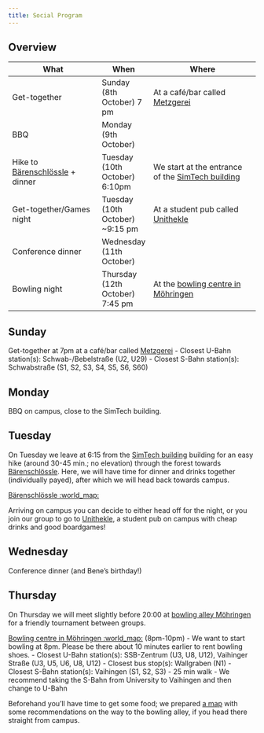 ```yaml
---
title: Social Program
---
```


## Overview


| What                                                                         | When                               | Where                                                                                         |
| ---------------------------------------------------------------------------- | ---------------------------------- | --------------------------------------------------------------------------------------------- |
| Get-together                                                                 | Sunday (8th October) 7 pm           | At a café/bar called [Metzgerei](https://maps.app.goo.gl/BchdVZWqegxgtHXi8)                   |
| BBQ                                                                          | Monday (9th October)               |                                                                                               |
| Hike to [Bärenschlössle](https://maps.app.goo.gl/xKQCuboiAR9YQksC7) + dinner | Tuesday (10th October) 6:10pm      | We start at the entrance of the [SimTech building](https://maps.app.goo.gl/M8VgfDRkFiZk8wri8) |
| Get-together/Games night                                                     | Tuesday (10th October)     ~9:15 pm | At a student pub called        [Unithekle](https://maps.app.goo.gl/NHdeJvjHiEPfvRh59)         |
| Conference dinner                                                            |               Wednesday (11th October)                     |                                                                                               |
| Bowling night                                                                             |        Thursday (12th October)       7:45 pm                     |     At the [bowling centre in Möhringen](https://maps.app.goo.gl/yi4YfoqFXtz5uEhi6)                    |

## Sunday

Get-together at 7pm at a café/bar called [Metzgerei](https://maps.app.goo.gl/BchdVZWqegxgtHXi8)
	- Closest U-Bahn station(s): Schwab-/Bebelstraße (U2, U29)
	- Closest S-Bahn station(s): Schwabstraße (S1, S2, S3, S4, S5, S6, S60)

## Monday

BBQ on campus, close to the SimTech building.

## Tuesday

On Tuesday we leave at 6:15 from the [SimTech building](https://maps.app.goo.gl/M8VgfDRkFiZk8wri8) building for an easy hike (around 30-45 min.; no elevation) through the forest towards [Bärenschlössle](https://www.baerenschloessle-stuttgart.de/de). Here, we will have time for dinner and drinks together (individually payed), after which we will head back towards campus.

[Bärenschlössle :world_map:](https://maps.app.goo.gl/xKQCuboiAR9YQksC7)

Arriving on campus you can decide to either head off for the night, or you join our group to go to [Unithekle](https://www.unithekle.de/), a student pub on campus with cheap drinks and good boardgames!



## Wednesday

Conference dinner (and Bene's birthday!)

## Thursday

On Thursday we will meet slightly before 20:00 at [bowling alley Möhringen](https://www.bowling-moehringen.de/) for a friendly tournament between groups. 

[Bowling centre in Möhringen :world_map:](https://maps.app.goo.gl/yi4YfoqFXtz5uEhi6) (8pm-10pm)
	- We want to start bowling at 8pm. Please be there about 10 minutes earlier to rent bowling shoes.
	- Closest U-Bahn station(s): SSB-Zentrum (U3, U8, U12), Vaihinger Straße (U3, U5, U6, U8, U12)
	- Closest bus stop(s): Wallgraben (N1)
	- Closest S-Bahn station(s): Vaihingen (S1, S2, S3)
		- 25 min walk
		- We recommend taking the S-Bahn from University to Vaihingen and then change to U-Bahn

Beforehand you'll have time to get some food; we prepared [a map](https://www.google.com/maps/d/u/1/edit?mid=1vJQ4JtYGulsYW2M9HvyN73yKr6ESNlk&usp=sharing) with some recommendations on the way to the bowling alley, if you head there straight from campus. 
